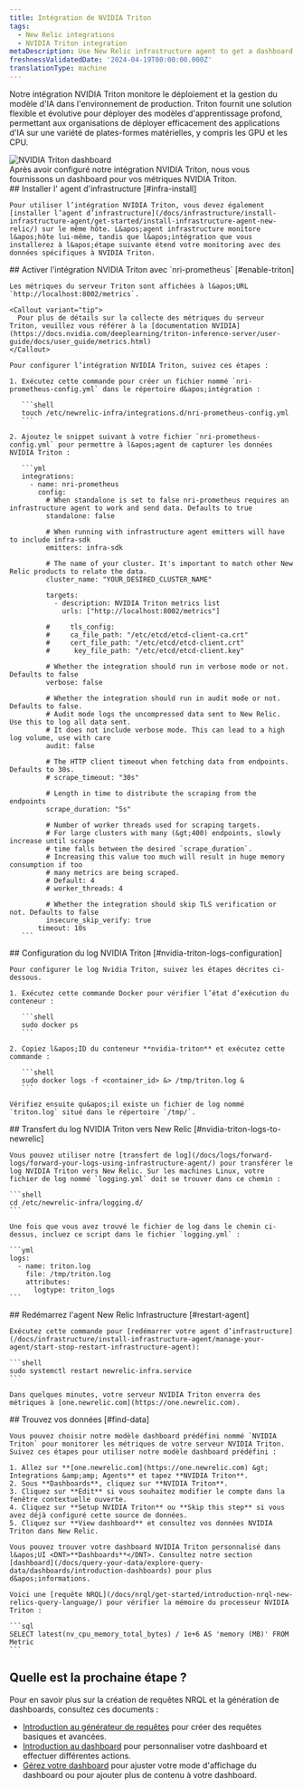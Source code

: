 ```yaml
---
title: Intégration de NVIDIA Triton
tags:
  - New Relic integrations
  - NVIDIA Triton integration
metaDescription: Use New Relic infrastructure agent to get a dashboard with metrics from your NVIDIA Triton.
freshnessValidatedDate: '2024-04-19T00:00:00.000Z'
translationType: machine
---
```


Notre intégration NVIDIA Triton monitore le déploiement et la gestion du modèle d&apos;IA dans l&apos;environnement de production. Triton fournit une solution flexible et évolutive pour déployer des modèles d&apos;apprentissage profond, permettant aux organisations de déployer efficacement des applications d&apos;IA sur une variété de plates-formes matérielles, y compris les GPU et les CPU.

<img title="NVIDIA Triton dashboard" alt="NVIDIA Triton dashboard" src="/images/infrastructure_screenshot-crop_triton-dashboard.webp" />

<figcaption>
  Après avoir configuré notre intégration NVIDIA Triton, nous vous fournissons un dashboard pour vos métriques NVIDIA Triton.
</figcaption>

<Steps>
  <Step>
    ## Installer l&apos; agent d&apos;infrastructure [#infra-install]

    Pour utiliser l’intégration NVIDIA Triton, vous devez également [installer l’agent d’infrastructure](/docs/infrastructure/install-infrastructure-agent/get-started/install-infrastructure-agent-new-relic/) sur le même hôte. L&apos;agent infrastructure monitore l&apos;hôte lui-même, tandis que l&apos;intégration que vous installerez à l&apos;étape suivante étend votre monitoring avec des données spécifiques à NVIDIA Triton.
  </Step>

  <Step>
    ## Activer l&apos;intégration NVIDIA Triton avec `nri-prometheus` [#enable-triton]

    Les métriques du serveur Triton sont affichées à l&apos;URL `http://localhost:8002/metrics`.

    <Callout variant="tip">
      Pour plus de détails sur la collecte des métriques du serveur Triton, veuillez vous référer à la [documentation NVIDIA](https://docs.nvidia.com/deeplearning/triton-inference-server/user-guide/docs/user_guide/metrics.html)
    </Callout>

    Pour configurer l’intégration NVIDIA Triton, suivez ces étapes :

    1. Exécutez cette commande pour créer un fichier nommé `nri-prometheus-config.yml` dans le répertoire d&apos;intégration :

       ```shell
       touch /etc/newrelic-infra/integrations.d/nri-prometheus-config.yml
       ```

    2. Ajoutez le snippet suivant à votre fichier `nri-prometheus-config.yml` pour permettre à l&apos;agent de capturer les données NVIDIA Triton :

       ```yml
       integrations:
         - name: nri-prometheus
           config:
             # When standalone is set to false nri-prometheus requires an infrastructure agent to work and send data. Defaults to true
             standalone: false

             # When running with infrastructure agent emitters will have to include infra-sdk
             emitters: infra-sdk

             # The name of your cluster. It's important to match other New Relic products to relate the data.
             cluster_name: "YOUR_DESIRED_CLUSTER_NAME"

             targets:
               - description: NVIDIA Triton metrics list
                 urls: ["http://localhost:8002/metrics"]

             #     tls_config:
             #     ca_file_path: "/etc/etcd/etcd-client-ca.crt"
             #     cert_file_path: "/etc/etcd/etcd-client.crt"
             #      key_file_path: "/etc/etcd/etcd-client.key"

             # Whether the integration should run in verbose mode or not. Defaults to false
             verbose: false

             # Whether the integration should run in audit mode or not. Defaults to false.
             # Audit mode logs the uncompressed data sent to New Relic. Use this to log all data sent.
             # It does not include verbose mode. This can lead to a high log volume, use with care
             audit: false

             # The HTTP client timeout when fetching data from endpoints. Defaults to 30s.
             # scrape_timeout: "30s"

             # Length in time to distribute the scraping from the endpoints
             scrape_duration: "5s"

             # Number of worker threads used for scraping targets.
             # For large clusters with many (&gt;400) endpoints, slowly increase until scrape
             # time falls between the desired `scrape_duration`.
             # Increasing this value too much will result in huge memory consumption if too
             # many metrics are being scraped.
             # Default: 4
             # worker_threads: 4

             # Whether the integration should skip TLS verification or not. Defaults to false
             insecure_skip_verify: true
           timeout: 10s
       ```
  </Step>

  <Step>
    ## Configuration du log NVIDIA Triton [#nvidia-triton-logs-configuration]

    Pour configurer le log Nvidia Triton, suivez les étapes décrites ci-dessous.

    1. Exécutez cette commande Docker pour vérifier l’état d’exécution du conteneur :

       ```shell
       sudo docker ps
       ```

    2. Copiez l&apos;ID du conteneur **nvidia-triton** et exécutez cette commande :

       ```shell
       sudo docker logs -f <container_id> &> /tmp/triton.log &
       ```

    Vérifiez ensuite qu&apos;il existe un fichier de log nommé `triton.log` situé dans le répertoire `/tmp/`.
  </Step>

  <Step>
    ## Transfert du log NVIDIA Triton vers New Relic [#nvidia-triton-logs-to-newrelic]

    Vous pouvez utiliser notre [transfert de log](/docs/logs/forward-logs/forward-your-logs-using-infrastructure-agent/) pour transférer le log NVIDIA Triton vers New Relic. Sur les machines Linux, votre fichier de log nommé `logging.yml` doit se trouver dans ce chemin :

    ```shell
    cd /etc/newrelic-infra/logging.d/
    ```

    Une fois que vous avez trouvé le fichier de log dans le chemin ci-dessus, incluez ce script dans le fichier `logging.yml` :

    ```yml
    logs:
      - name: triton.log
        file: /tmp/triton.log
        attributes:
          logtype: triton_logs
    ```
  </Step>

  <Step>
    ## Redémarrez l&apos;agent New Relic Infrastructure [#restart-agent]

    Exécutez cette commande pour [redémarrer votre agent d’infrastructure](/docs/infrastructure/install-infrastructure-agent/manage-your-agent/start-stop-restart-infrastructure-agent):

    ```shell
    sudo systemctl restart newrelic-infra.service
    ```

    Dans quelques minutes, votre serveur NVIDIA Triton enverra des métriques à [one.newrelic.com](https://one.newrelic.com).
  </Step>

  <Step>
    ## Trouvez vos données [#find-data]

    Vous pouvez choisir notre modèle dashboard prédéfini nommé `NVIDIA Triton` pour monitorer les métriques de votre serveur NVIDIA Triton. Suivez ces étapes pour utiliser notre modèle dashboard prédéfini :

    1. Allez sur **[one.newrelic.com](https://one.newrelic.com) &gt; Integrations &amp;amp; Agents** et tapez **NVIDIA Triton**.
    2. Sous **Dashboards**, cliquez sur **NVIDIA Triton**.
    3. Cliquez sur **Edit** si vous souhaitez modifier le compte dans la fenêtre contextuelle ouverte.
    4. Cliquez sur **Setup NVIDIA Triton** ou **Skip this step** si vous avez déjà configuré cette source de données.
    5. Cliquez sur **View dashboard** et consultez vos données NVIDIA Triton dans New Relic.

    Vous pouvez trouver votre dashboard NVIDIA Triton personnalisé dans l&apos;UI <DNT>**Dashboards**</DNT>. Consultez notre section [dashboard](/docs/query-your-data/explore-query-data/dashboards/introduction-dashboards) pour plus d&apos;informations.

    Voici une [requête NRQL](/docs/nrql/get-started/introduction-nrql-new-relics-query-language/) pour vérifier la mémoire du processeur NVIDIA Triton :

    ```sql
    SELECT latest(nv_cpu_memory_total_bytes) / 1e+6 AS 'memory (MB)' FROM Metric
    ```
  </Step>
</Steps>

## Quelle est la prochaine étape ?

Pour en savoir plus sur la création de requêtes NRQL et la génération de dashboards, consultez ces documents :

* [Introduction au générateur de requêtes](/docs/query-your-data/explore-query-data/query-builder/introduction-query-builder) pour créer des requêtes basiques et avancées.
* [Introduction au dashboard](/docs/query-your-data/explore-query-data/dashboards/introduction-dashboards) pour personnaliser votre dashboard et effectuer différentes actions.
* [Gérez votre dashboard](/docs/query-your-data/explore-query-data/dashboards/manage-your-dashboard) pour ajuster votre mode d&apos;affichage du dashboard ou pour ajouter plus de contenu à votre dashboard.